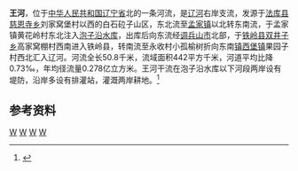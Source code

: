 {{Otheruses|王河|other=同名或類似名的其它條目描述}}
'''王河'''，位于[[中华人民共和国|中华人民共和国]][[辽宁省|辽宁省]]北的一条河流，是[[辽河|辽河]]右岸支流，发源于[[法库县|法库县]][[慈恩寺乡|慈恩寺乡]]刘家窝堡村以西的白石砬子山区，东北流至[[孟家镇|孟家镇]]以北转东南流，于孟家镇黄花岭村东北注入[[泡子沿水库|泡子沿水库]]，出库后向东流经[[调兵山市|调兵山市]]北部，于[[铁岭县|铁岭县]][[双井子乡_(铁岭县)|双井子乡]]高家窝棚村西南进入铁岭县，转南流至永收村小孤榆树折向东南[[镇西堡镇|镇西堡镇]]果园子村西北汇入辽河。河流全长50.8千米，流域面积442平方千米，河道平均比降0.73‰，年均径流量0.278亿立方米。王河干流在泡子沿水库以下河段两岸设有堤防，沿岸多设有排灌站，灌溉两岸耕地。<ref name="中国河湖大典">{{cite book zh |author=《[[中国河湖大典|中国河湖大典]]》编纂委员会 |title=《中国河湖大典·黑龙江、辽河卷》 |format=M |edition=1 |location=北京 |publisher=中国水利水电出版社 |date=2014年4月 |pages=251页 |id= ISBN 978-7-5170-1950-3}}</ref>
==参考资料==
{{reflist}}

{{China-river-stub}}
[[Category:辽宁河流|W]]
[[Category:辽河水系|W]]
[[Category:沈阳地理|W]]
[[Category:铁岭地理|W]]